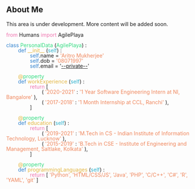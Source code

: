 ## About Me

This area is under development. More content will be added soon.

<div style='margin:0; padding:0; line-height:1'>

<p style='display:inline; color:#EF76B0;'>from </p><p style='display:inline;'>Humans </p><p style='display:inline; color:#EF76B0;'>import </p><p style='display:inline;'> AgilePlaya</p>

<p style='margin-block-start:0;'></p>

<p style='display:inline; color:#3182CE;'>class </p><p style='display:inline; color:#33DB80;'>PersonalData </p>(<p style='display:inline; color:#33DB80;'>AgilePlaya</p>) :

<p style='margin-block-start:0; margin-block-end:0'></p>

<p style='padding-left:2rem; display:inline; color:#3182CE;'>def </p><p style='display:inline; color:#E3B642;'>__init__ </p>(<p style='display:inline; color:#31B2CE;'>self</p>) :

<p style='margin-block-start:0; margin-block-end:0'></p>

<p style='padding-left:4rem; display:inline; color:#3182CE;'>self</p><p style='display:inline;'>.name = </p><p style='display:inline; color:#EF865C;'>'Aritro Mukherjee'</p>

<p style='margin-block-start:0; margin-block-end:0'></p>

<p style='padding-left:4rem; display:inline; color:#3182CE;'>self</p><p style='display:inline;'>.dob = </p><p style='display:inline; color:#EF865C;'>'08071997'</p>

<p style='margin-block-start:0; margin-block-end:0'></p>

<p style='padding-left:4rem; display:inline; color:#3182CE;'>self</p><p style='display:inline;'>.email = </p><p style='display:inline;'>'<a href='mailto:arimukh2017@gmail.com' target='#' >--private--</a>'</p>

<p style='margin-block-start:0'></p>

<p style='padding-left:2rem; display:inline; color:#E3B642;'>@</p><p style='display:inline; color:#33DB80;'>property </p>

<p style='margin-block-start:0; margin-block-end:0'></p>

<p style='padding-left:2rem; display:inline; color:#3182CE;'>def </p><p style='display:inline; color:#E3B642;'>workExperience </p>(<p style='display:inline; color:#31B2CE;'>self</p>) :

<p style='margin-block-start:0; margin-block-end:0'></p>

<p style='padding-left:4rem; display:inline; color:#EF76B0;'>return</p><p style='display:inline;'> [ </p>

<p style='margin-block-start:0; margin-block-end:0'></p>

<p style='padding-left:6rem; display:inline;'>( </p><p style='display:inline; color:#EF865C'> '2020-2021' </p>:<p style='display:inline; color:#EF865C'> '1 Year Software Engineering Intern at NI, Bangalore' </p> ),

<p style='margin-block-start:0; margin-block-end:0'></p>

<p style='padding-left:6rem; display:inline;'>( </p><p style='display:inline; color:#EF865C'> '2017-2018' </p>:<p style='display:inline; color:#EF865C'> '1 Month Internship at CCL, Ranchi' </p> ),

<p style='margin-block-start:0; margin-block-end:0'></p>

<p style='padding-left:4rem; display:inline;'>] </p>

<p style='margin-block-start:0;'></p>

<p style='padding-left:2rem; display:inline; color:#E3B642;'>@</p><p style='display:inline; color:#33DB80;'>property </p>

<p style='margin-block-start:0; margin-block-end:0'></p>

<p style='padding-left:2rem; display:inline; color:#3182CE;'>def </p><p style='display:inline; color:#E3B642;'>education </p>(<p style='display:inline; color:#31B2CE;'>self</p>) :

<p style='margin-block-start:0; margin-block-end:0'></p>

<p style='padding-left:4rem; display:inline; color:#EF76B0;'>return</p><p style='display:inline;'> [ </p>

<p style='margin-block-start:0; margin-block-end:0'></p>

<p style='padding-left:6rem; display:inline;'>( </p><p style='display:inline; color:#EF865C'> '2019-2021' </p>:<p style='display:inline; color:#EF865C'> 'M.Tech in CS - Indian Institute of Information Technology, Lucknow' </p> ),

<p style='margin-block-start:0; margin-block-end:0'></p>

<p style='padding-left:6rem; display:inline;'>( </p><p style='display:inline; color:#EF865C'> '2015-2019' </p>:<p style='display:inline; color:#EF865C'> 'B.Tech in CSE - Institute of Engineering and Management, Saltlake, Kolkata' </p> ),

<p style='margin-block-start:0; margin-block-end:0'></p>

<p style='padding-left:4rem; display:inline;'>] </p>

<p style='margin-block-start:0;'></p>

<p style='padding-left:2rem; display:inline; color:#E3B642;'>@</p><p style='display:inline; color:#33DB80;'>property </p>

<p style='margin-block-start:0; margin-block-end:0'></p>

<p style='padding-left:2rem; display:inline; color:#3182CE;'>def </p><p style='display:inline; color:#E3B642;'>programmingLanguages </p>(<p style='display:inline; color:#31B2CE;'>self</p>) :

<p style='margin-block-start:0; margin-block-end:0'></p>

<p style='padding-left:4rem; display:inline; color:#EF76B0;'>return</p><p style='display:inline;'> [ </p><p style='display:inline; color:#EF865C'> 'Python', 'HTML/CSS/JS', 'Java', 'PHP', 'C/C++', 'C#', 'R', 'YAML', 'git' </p> ]

<p style='margin-block-start:0;'></p>

<p></p>

<p style='margin-block-start:0; margin-block-end:0'></p>

<p></p>

<p style='margin-block-start:0; margin-block-end:0'></p>

<p></p>

<p style='margin-block-start:0; margin-block-end:0'></p>

<p></p>

<p style='margin-block-start:0; margin-block-end:0'></p>

<p></p>

<p style='margin-block-start:0; margin-block-end:0'></p>

</div>

<!--String: EF865C
class/def: 3182CE
function name: E3B642
Class name, property: 33DB80
return, import: EF76B0-->